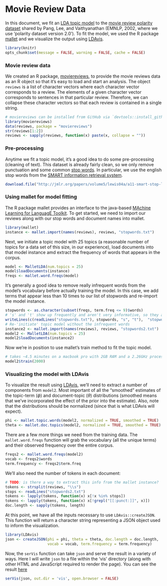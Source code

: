 Movie Review Data
========================================================

In this document, we fit an <a href='http://en.wikipedia.org/wiki/Latent_Dirichlet_allocation' target='_blank'>LDA topic model</a> to the <a href='http://www.cs.cornell.edu/people/pabo/movie-review-data/' target='_blank'>movie review polarity dataset</a> shared by Pang, Lee, and Vaithyanathan (EMNLP, 2002, where we use 'polarity dataset version 2.0'). To fit the model, we used the R package <a href='http://cran.r-project.org/web/packages/mallet/' target='_blank'>mallet</a> and we visualize the output using <a href='https://github.com/cpsievert/LDAvis' target='_blank'>LDAvis</a>.

```r
library(knitr)
opts_chunk$set(message = FALSE, warning = FALSE, cache = FALSE)
```

### Movie review data

We created an R package, <a href='https://github.com/cpsievert/moviereviews' target='_blank'>moviereviews</a>, to provide the movie reviews data as an R object so that it's easy to load and start an analysis. The object `reviews` is a list of character vectors where each character vector corresponds to a review. The elements of a given character vector corresponds to sentences in that particular review. Therefore, we can collapse these character vectors so that each review is contained in a single string.

```r
# moviereviews can be installed from GitHub via `devtools::install_github("cpsievert/moviereviews")`
library(moviereviews)
data(reviews, package = "moviereviews")
str(reviews[1:2])
reviews <- sapply(reviews, function(x) paste(x, collapse = ""))
```

### Pre-processing

Anytime we fit a topic model, it's a good idea to do some pre-processing (cleaning of text). This dataset is already fairly clean, so we only remove punctuation and some common <a href='http://en.wikipedia.org/wiki/Stop_words' target='_blank'>stop words</a>. In particular, we use the english stop words from the <a href='http://en.wikipedia.org/wiki/SMART_Information_Retrieval_System' target= '_blank'>SMART information retrieval system</a>.

```r
download.file("http://jmlr.org/papers/volume5/lewis04a/a11-smart-stop-list/english.stop", "stopwords.txt")
```

### Using mallet for model fitting

The R package mallet provides an interface to the java-based <a href='http://mallet.cs.umass.edu/' target='_blank'>MAchine Learning for LanguagE Toolkit</a>. To get started, we need to import our reviews along with our stop words and document names into mallet.

```r
library(mallet)
instance <- mallet.import(names(reviews), reviews, "stopwords.txt")
```

Next, we initiate a topic model with 25 topics (a reasonable number of topics for a data set of this size, in our experience), load documents into that model instance amd extract the frequency of words that appears in the corpus.

```r
model <- MalletLDA(num.topics = 25)
model$loadDocuments(instance)
freqs <- mallet.word.freqs(model)
```

It's generally a good idea to remove really infrequent words from the model's vocabulary before actually training the model. In this case, we add terms that appear less than 10 times to our list of stopwords and re-import the model instance.

```r
stopwords <- as.character(subset(freqs, term.freq <= 9)$words)
# 's' and 't' show up frequently and aren't very informative, so they are also included as stopwords
writeLines(c(readLines("stopwords.txt"), stopwords, "s", "t"),  "stopwords2.txt")
# Re-'initiate' topic model without the infrequent words
instance2 <- mallet.import(names(reviews), reviews, "stopwords2.txt")
model2 <- MalletLDA(num.topics = 25)
model2$loadDocuments(instance2)
```

Now we're in position to use mallet's train method to fit the topic model.

```r
# takes ~4.5 minutes on a macbook pro with 2GB RAM and a 2.26GHz processor 
model2$train(2000)
```

### Visualizing the model with LDAvis

To visualize the result using [LDAvis](https://github.com/cpsievert/LDAvis/), we'll need to extract a number of components from `model2`. Most important of all the "smoothed" estimates of the topic-term ($\phi$) and document-topic ($\theta$) distributions (smoothed means that we've incorporated the effect of the prior into the estimate). Also, note that the distributions should be normalized (since that is what LDAvis will expect).

```r
phi <- mallet.topic.words(model2, normalized = TRUE, smoothed = TRUE)
theta <- mallet.doc.topics(model2, normalized = TRUE, smoothed = TRUE)
```

There are a few more things we need from the training data. The `mallet.word.freqs` function will grab the vocabulary  (all the unique terms) and their observed frequency over the entire corpus.

```r
freqs2 <- mallet.word.freqs(model2)
vocab <- freqs2$words
term.frequency <- freqs2$term.freq
```

We'll also need the number of tokens in each document:

```r
# TODO: is there a way to extract this info from the mallet instance?
tokens <- strsplit(reviews, "\\s")
stops <- readLines("stopwords2.txt")
tokens <- lapply(tokens, function(x) x[!x %in% stops])
tokens <- lapply(tokens, function(x) x[!grepl("[[:punct:]]", x)])
doc.length <- sapply(tokens, length)
```

At this point, we have all the inputs necessary to use `LDAvis::createJSON`. This function will return a character string representing a JSON object used to inform the visualization.

```r
library(LDAvis)
json <- createJSON(phi = phi, theta = theta, doc.length = doc.length, 
                   vocab = vocab, term.frequency = term.frequency)
```

Now, the `serVis` function can take `json` and serve the result in a variety of ways. Here I will write `json` to a file within the 'vis' directory (along with other HTML and JavaScript required to render the page). You can see the result [here](http://cpsievert.github.io/LDAvis/reviews/vis)

```r
serVis(json, out.dir = 'vis', open.browser = FALSE)
```

